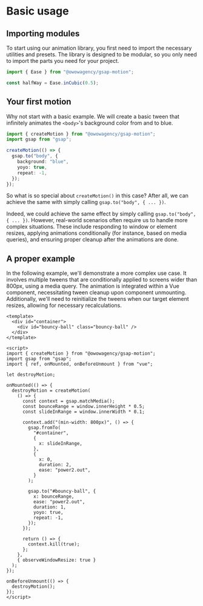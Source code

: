 
# Basic usage

## Importing modules

To start using our animation library, you first need to import the necessary utilities and presets. The library is designed to be modular, so you only need to import the parts you need for your project.

```ts copy
import { Ease } from "@owowagency/gsap-motion";

const halfWay = Ease.inCubic(0.5);
```

## Your first motion

Why not start with a basic example. We will create a basic tween that infinitely animates the `<body>`'s background color from and to blue.

```ts copy
import { createMotion } from "@owowagency/gsap-motion";
import gsap from "gsap";

createMotion(() => {
  gsap.to("body", {
    background: "blue",
    yoyo: true,
    repeat: -1,
  });
});
```

So what is so special about `createMotion()` in this case? After all, we can achieve the same with simply calling `gsap.to("body", { ... })`.

Indeed, we could achieve the same effect by simply calling `gsap.to("body", { ... })`. However, real-world scenarios often require us to handle more complex situations. These include responding to window or element resizes, applying animations conditionally (for instance, based on media queries), and ensuring proper cleanup after the animations are done.

## A proper example

In the following example, we'll demonstrate a more complex use case. It involves multiple tweens that are conditionally applied to screens wider than 800px, using a media query. The animation is integrated within a Vue component, necessitating tween cleanup upon component unmounting. Additionally, we'll need to reinitialize the tweens when our target element resizes, allowing for necessary recalculations.

```vue
<template>
  <div id="container">
    <div id="bouncy-ball" class="bouncy-ball" />
  </div>
</template>

<script>
import { createMotion } from "@owowagency/gsap-motion";
import gsap from "gsap";
import { ref, onMounted, onBeforeUnmount } from "vue";

let destroyMotion;

onMounted(() => {
  destroyMotion = createMotion(
    () => {
      const context = gsap.matchMedia();
      const bounceRange = window.innerHeight * 0.5;
      const slideInRange = window.innerWidth * 0.1;

      context.add("(min-width: 800px)", () => {
        gsap.fromTo(
          "#container",
          {
            x: slideInRange,
          },
          {
            x: 0,
            duration: 2,
            ease: "power2.out",
          }
        );

        gsap.to("#bouncy-ball", {
          x: bounceRange,
          ease: "power2.out",
          duration: 1,
          yoyo: true,
          repeat: -1,
        });
      });

      return () => {
        context.kill(true);
      };
    },
    { observeWindowResize: true }
  );
});

onBeforeUnmount(() => {
  destroyMotion();
});
</script>
```
